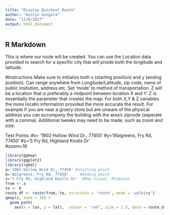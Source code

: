 ```yaml
---
title: "Display Quickest Route"
author: "Austin Gongora"
date: "12/6/2017"
output: html_document
---
```




## R Markdown

This is where our route will be created. You can use the Location data provided to search for a specific city that will proide both the longitude and latitude.

#Instructions
Make sure to initialize both x (starting position) and y (ending position). Can range anywhere from Longitude/Latitude, zip code, name of public insitution, address etc. Set 'mode' to method of transportation. Z will be a location that is preferably a midpoint between location X and Y. Z is essentially the parameter that creates the map. For both X,Y & Z variables the more locatin information provided the more accurate the result. For example if you are near a groery store but are unware of the physical address you can accompany the building with the area's zipcode (seperate with a comma). Additional tweaks may need to be made, such as zoom and size. 

Test Points: 
#x= '1902 Hollow Wind Dr., 77450'
#y='Walgreens, Fry Rd, 77450'
#z='S Fry Rd, Highland Knolls Dr'  
#zoom=16

```r
library(ggmap)
library(ggplot2)
library(rgdal)
a='1902 Hollow Wind Dr, 77450' #starting point
b='Walgreens, Fry Rd, 77450'     #ending point
z='S Fry Rd, Highland Knolls Dr'  #Map Visual- Midpoint
from <- a
to <- b
route_df <- route(from, to, structure = 'route', mode = 'walking')
qmap(z, zoom = 16) +
  geom_path(
    aes(x = lon, y = lat),  colour = 'red', size = 1.5, data = route_df, lineend= 'round')
```


